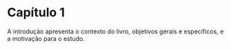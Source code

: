 # Capítulo 1

A introdução apresenta o contexto do livro, objetivos gerais e específicos, e a motivação para o estudo.

